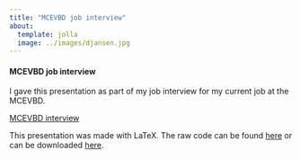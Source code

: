 ---
title: "MCEVBD job interview"
about:
  template: jolla
  image: ../images/djansen.jpg
---

#### MCEVBD job interview 

I gave this presentation as part of my job interview for my current job at the MCEVBD.

<a href="../files/MCEVBD_presentation.pdf  ">MCEVBD interview</a>

This presentation was made with LaTeX. The raw code can be found <a href="../files/MCEVBD_presentation.pdf  ">here</a> or can be downloaded [here](./MCEVBD_interview/JansenD_presentation.Rtex).

